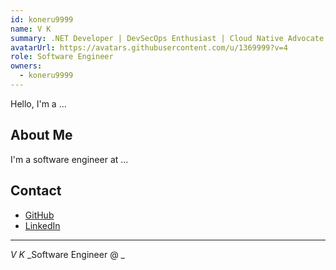 ```yaml
---
id: koneru9999
name: V K
summary: .NET Developer | DevSecOps Enthusiast | Cloud Native Advocate
avatarUrl: https://avatars.githubusercontent.com/u/1369999?v=4
role: Software Engineer
owners:
  - koneru9999
---
```


Hello, I'm a ...

## About Me

I'm a software engineer at ...

## Contact

- [GitHub](https://github.com/koneru9999)
- [LinkedIn](https://www.linkedin.com/in/venkaiah/)

---

_V K_
_Software Engineer @ _
